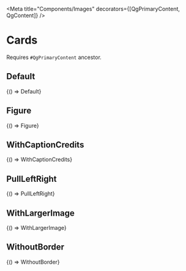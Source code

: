 


<Meta title="Components/Images" decorators={[QgPrimaryContent, QgContent]} />

# Cards

Requires `#QgPrimaryContent` ancestor.

## Default

<Canvas sourceState="shown">
  <Story name="Default" parameters={getDecoratedParameters(Default)}>
    {() => Default}
  </Story>
</Canvas>

## Figure

<Canvas sourceState="shown">
  <Story name="Figure" parameters={getDecoratedParameters(Figure)}>
    {() => Figure}
  </Story>
</Canvas>

## WithCaptionCredits

<Canvas sourceState="shown">
  <Story name="WithCaptionCredits" parameters={getDecoratedParameters(WithCaptionCredits)}>
    {() => WithCaptionCredits}
  </Story>
</Canvas>

## PullLeftRight

<Canvas sourceState="shown">
  <Story name="PullLeftRight" parameters={getDecoratedParameters(PullLeftRight)}>
    {() => PullLeftRight}
  </Story>
</Canvas>

## WithLargerImage

<Canvas sourceState="shown">
  <Story name="WithLargerImage" parameters={getDecoratedParameters(WithLargerImage)}>
    {() => WithLargerImage}
  </Story>
</Canvas>

## WithoutBorder

<Canvas sourceState="shown">
  <Story name="WithoutBorder" parameters={getDecoratedParameters(WithoutBorder)}>
    {() => WithoutBorder}
  </Story>
</Canvas>

